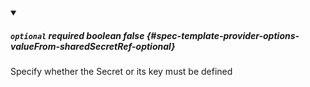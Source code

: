 
<details className="config-field" data-expandable="false" open>
<summary>

##### `optional` <span className="config-field-required" data-required="false">required</span> <span className="config-field-type">boolean</span> <span className="config-field-default">false</span> <span className="config-field-enum"></span> {#spec-template-provider-options-valueFrom-sharedSecretRef-optional}

Specify whether the Secret or its key must be defined

</summary>



</details>

